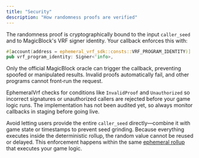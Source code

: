 ```yaml
---
title: "Security"
description: "How randomness proofs are verified"
---
```


The randomness proof is cryptographically bound to the input `caller_seed` and to MagicBlock's VRF signer identity. Your callback enforces this with:

```rust
#[account(address = ephemeral_vrf_sdk::consts::VRF_PROGRAM_IDENTITY)]
pub vrf_program_identity: Signer<'info>,
```

Only the official MagicBlock oracle can trigger the callback, preventing spoofed or manipulated results. Invalid proofs automatically fail, and other programs cannot front‑run the request.

EphemeralVrf checks for conditions like `InvalidProof` and `Unauthorized` so incorrect signatures or unauthorized callers are rejected before your game logic runs. The implementation has not been audited yet, so always monitor callbacks in staging before going live.

Avoid letting users provide the entire `caller_seed` directly—combine it with game state or timestamps to prevent seed grinding. Because everything executes inside the deterministic rollup, the random value cannot be reused or delayed.
This enforcement happens within the same [ephemeral rollup](/pages/get-started/introduction/ephemeral-rollup) that executes your game logic.

